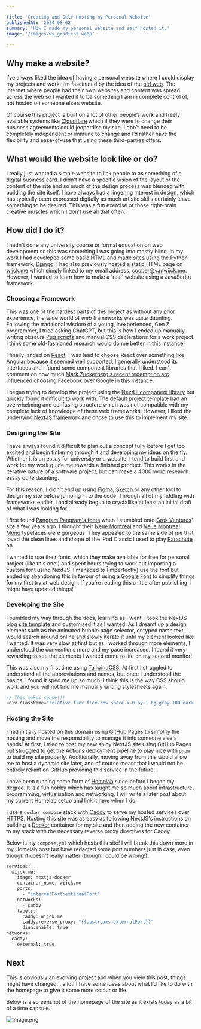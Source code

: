 ```yaml
---

title: 'Creating and Self-Hosting my Personal Website'
publishedAt: '2024-08-02'
summary: 'How I made my personal website and self hosted it.'
image: '/images/ws_gradient.webp'

---
```


## Why make a website?

I’ve always liked the idea of having a personal website where I could display my projects and work. I’m fascinated by the idea of the [old web](https://oldweb.net). The internet where people had their own websites and content was spread across the web so I wanted it to be something I am in complete control of, not hosted on someone else’s website.

Of course this project is built on a lot of other people’s work and freely available systems like [Cloudflare](https://developers.cloudflare.com/dns/?_gl=1*h9muj5*_gcl_au*NjYxNjkyMjg5LjE3MjIyMzkwMjg.*_ga*ZTNkMjkyMGMtYWQ2MC00ZDE4LWEwNzAtZTk5NWQ3OGRmOGI5*_ga_SQCRB0TXZW*MTcyMjU2MTUwMi4xLjEuMTcyMjU2MTU1NC4wLjAuMA..) which if they were to change their business agreements could jeopardise my site. I don’t need to be completely independent or immune to change and I’d rather have the flexibility and ease-of-use that using these third-parties offers.

## What would the website look like or do?

I really just wanted a simple website to link people to as something of a digital business card. I didn't have a specific vision of the layout or the content of the site and so much of the design process was blended with building the site itself. I have always had a lingering interest in design, which has typically been expressed digitally as much artistic skills certainly leave something to be desired. This was a fun exercise of those right-brain creative muscles which I don't use all that often.

## How did I do it?

I hadn't done any university course or formal education on web development so this was something I was going into mostly blind. In my work I had developed some basic HTML and made sites using the Python framework, [Django](https://github.com/django). I had also previously hosted a static HTML page on [wijck.me](wijck.me) which simply linked to my email address, [cooper@vanwijck.me](mailto:cooper@vanwijck.me). However, I wanted to learn how to make a 'real' website using a JavaScript framework.

### Choosing a Framework

This was one of the hardest parts of this project as without any prior experience, the wide world of web frameworks was quite daunting. Following the traditional wisdom of a young, inexperienced, Gen Z programmer, I tried asking ChatGPT, but this is how I ended up manually writing obscure [Pug scripts](https://github.com/pugjs/pug) and manual CSS declarations for a work project. I think some old-fashioned research would do me better in this instance.

I finally landed on [React](https://github.com/facebook/react). I was lead to choose React over something like [Angular](https://github.com/angular) because it seemed well supported, I generally understood its interfaces and I found some component libraries that I liked. I can't comment on how much [Mark Zuckerberg's recent redemption arc](https://www.youtube.com/watch?v=YuIc4mq7zMU&t=171s&pp=ygUebWFyayB6dWNrZXJiZXJnIHJlZGVtcHRpb24gYXJj) influenced choosing Facebook over [Google](https://en.wikipedia.org/wiki/Don't_be_evil) in this instance.

I began trying to develop the project using the [NextUI component library](https://github.com/nextui-org/nextui) but quickly found it difficult to work with. The default project template had an overwhelming and confusing structure which was not compatible with my complete lack of knowledge of these web frameworks. However, I liked the underlying [NextJS framework](https://github.com/vercel/next.js) and chose to use this to implement my site.

### Designing the Site

I have always found it difficult to plan out a concept fully before I get too excited and begin tinkering through it and developing my ideas on the fly. Whether it is an essay for university or a website, I tend to build first and work let my work guide me towards a finished product. This works in the iterative nature of a software project, but can make a 4000 word research essay quite daunting.

For this reason, I didn't end up using [Figma](https://www.figma.com/), [Sketch](https://www.sketch.com) or any other tool to design my site before jumping in to the code. Through all of my fiddling with frameworks earlier, I had already begun to crystallise at least an initial draft of what I was looking for.

I first found [Pangram Pangram's fonts](https://pangrampangram.com) when I stumbled onto [Grok Ventures](https://grok.ventures)' site a few years ago. I thought their [Neue Montreal](https://pangrampangram.com/products/neue-montreal) and [Neue Montreal Mono](https://pangrampangram.com/products/neue-montreal-mono) typefaces were gorgeous. They appealed to the same side of me that loved the clean lines and shape of the iPod Classic I used to play [Parachute](https://www.youtube.com/watch?v=XgQssyhdbug) on.

I wanted to use their fonts, which they make available for free for personal project (like this one!) and spent hours trying to work out importing a custom font using NextJS. I managed to (imperfectly) use the font but ended up abandoning this in favour of using a [Google Font](https://fonts.google.com) to simplify things for my first try at web design. If you're reading this a little after publishing, I might have updated things!

### Developing the Site

I bumbled my way through the docs, learning as I went. I took the NextJS [blog site template](https://github.com/vercel/next.js/tree/canary/examples/blog) and customised it as I wanted. As I dreamt up a design element such as the animated bubble page selector, or typed name text, I would search around online and slowly iterate it until my element looked like I wanted. It was very slow at first but as I worked through more elements, I understood the conventions more and my pace increased. I found it very rewarding to see the elements I wanted come to life on my second monitor!

This was also my first time using [TailwindCSS](https://tailwindcss.com). At first I struggled to understand all the abbreviations and names, but once I understood the basics, I found it sped me up so much. I think this is the way CSS should work and you will not find me manually writing stylesheets again.

```javascript
// This makes sense!!!
<div className="relative flex flex-row space-x-0 py-1 bg-gray-100 dark:bg-gray-100 rounded-full">
```

### Hosting the Site

I had initially hosted on this domain using [GitHub Pages](https://pages.github.com) to simplify the hosting and move the responsibility to manage it into someone else's hands! At first, I tried to host my new shiny NextJS site using GitHub Pages but struggled to get the Actions deployment pipeline to play nice with `pnpm` to build my site properly. Additionally, moving away from this would allow me to host a dynamic site later, and of course meant that I would not be entirely reliant on GitHub providing this service in the future.

I have been running some form of [Homelab](https://reddit.com/r/homelab) since before I began my degree. It is a fun hobby which has taught me so much about infrastructure, programming, virtualisation and networking. I will write a later post about my current Homelab setup and link it here when I do.

I use a `docker compose` stack with [Caddy](https://github.com/caddyserver/caddy) to serve my hosted services over HTTPS. Hosting this site was as easy as following NextJS's instructions on building a [Docker](https://www.docker.com) container for my site and then adding the new container to my stack with the necessary reverse proxy directives for Caddy.

Below is my `compose.yml` which hosts this site! I will break this down more in my Homelab post but have redacted some port numbers just in case, even though it doesn't really matter (though I could be wrong!).

```dockerfile
services:
  wijck.me:
    image: nextjs-docker
    container_name: wijck.me
    ports:
      - "internalPort:externalPort"
    networks:
      - caddy
    labels:
      caddy: wijck.me
      caddy.reverse_proxy: "{{upstreams externalPort}}"
      diun.enable: true
networks:
  caddy:
    external: true
```

## Next

This is obviously an evolving project and when you view this post, things might have changed… a lot! I have some ideas about what I’d like to do with the homepage to give it some more colour or life.

Below is a screenshot of the homepage of the site as it exists today as a bit of a time capsule.

![Image.png](https://res.craft.do/user/full/50df5195-71d3-48ec-34d8-888d28395a12/doc/ACE080DA-0ACD-4F4B-9416-382B4501ED8C/E05FD594-AA7E-4A0D-BC25-18869E578751_2/HQXOaB0QVlIDPv2oC4sehYTjmXiQIFRkFB8ne0RbVm8z/Image.png)

